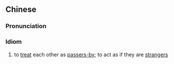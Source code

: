 ==Chinese==
{{zh-forms|type=112}}

===Pronunciation===
{{zh-pron
|m=xíngtóngmòlù
|c=jing4 tung4 mak6 lou6
|cat=cy
}}

===Idiom===
{{zh-idiom}}

# to [[treat]] each other as [[passers-by]]; to act as if they are [[stranger]]s